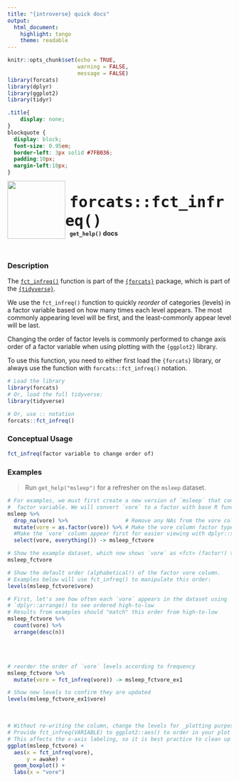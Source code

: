 ```yaml
---
title: "{introverse} quick docs"
output: 
  html_document:
    highlight: tango
    theme: readable
---
```



```r
knitr::opts_chunk$set(echo = TRUE, 
                      warning = FALSE, 
                      message = FALSE)
library(forcats)
library(dplyr)
library(ggplot2)
library(tidyr)
```

```css
.title{
    display: none;
}
blockquote {
  display: block;
  font-size: 0.95em;
  border-left: 3px solid #7FB036;
  padding:10px;
  margin-left:10px;
}
```

<div>
<br>
 <img src = "logo.png" style = "float:left;height:130px;margin-top:-20px;">
 <span style = "font-weight:bold;font-size:40px;"> 
  &nbsp;<code>forcats::fct_infreq()</code>
 </span>
 <br>
 <b>&nbsp;&nbsp;&nbsp;<code>get_help()</code> docs</b>
</div>
<br>

### Description

The [`fct_infreq()`](https://forcats.tidyverse.org/reference/fct_infreq.html) function is part of the [`{forcats}`](https://forcats.tidyverse.org/) package, which is part of the [`{tidyverse}`](https://www.tidyverse.org/).

We use the `fct_infreq()` function to quickly _reorder_ of categories (levels) in a factor variable based on how many times each level appears. The most commonly appearing level will be first, and the least-commonly appear level will be last. 

Changing the order of factor levels is commonly performed to change axis order of a factor variable when using plotting with the `{ggplot2}` library.

<!-- Add the following if the topic is a function that does NOT come with base R, and uncomment/fill in the subsequent multiline HTML comment: -->
To use this function, you need to either first load the `{forcats}` library, or always use the function with `forcats::fct_infreq()` notation.

```r
# Load the library
library(forcats)
# Or, load the full tidyverse:
library(tidyverse)

# Or, use :: notation
forcats::fct_infreq()
```


### Conceptual Usage 

```r
fct_infreq(factor variable to change order of)
```

### Examples

> Run `get_help("msleep")` for a refresher on the `msleep` dataset.

```r
# For examples, we must first create a new version of `msleep` that contains a 
#  factor variable. We will convert `vore` to a factor with base R function`as.factor()`.
msleep %>%
  drop_na(vore) %>%                  # Remove any NAs from the vore column with tidyr::drop_na()
  mutate(vore = as.factor(vore)) %>% # Make the vore column factor type with dplyr::mutate() 
  #Make the `vore` column appear first for easier viewing with dplyr::select() and tidyselect::everything()
  select(vore, everything()) -> msleep_fctvore

# Show the example dataset, which now shows `vore` as <fct> (factor!) type
msleep_fctvore

# Show the default order (alphabetical!) of the factor vore column.
# Examples below will use fct_infreq() to manipulate this order:
levels(msleep_fctvore$vore)

# First, let's see how often each `vore` appears in the dataset using `dplyr::count()`, and
# `dplyr::arrange() to see ordered high-to-low
# Results from examples should "match" this order from high-to-low
msleep_fctvore %>%
  count(vore) %>%
  arrange(desc(n))
```

<br><br>

```r
# reorder the order of `vore` levels according to frequency
msleep_fctvore %>%
  mutate(vore = fct_infreq(vore)) -> msleep_fctvore_ex1

# Show new levels to confirm they are updated
levels(msleep_fctvore_ex1$vore)
```

<br>

```r
# Without re-writing the column, change the levels for _plotting purposes only_
# Provide fct_infreq(VARIABLE) to ggplot2::aes() to order in your plot
# This affects the x-axis labeling, so it is best practice to clean up with `labs()`
ggplot(msleep_fctvore) +
  aes(x = fct_infreq(vore), 
      y = awake) + 
  geom_boxplot() + 
  labs(x = "vore")
```